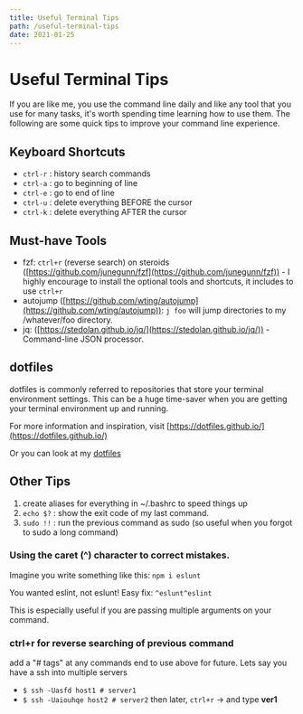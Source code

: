 ```yaml
---
title: Useful Terminal Tips
path: /useful-terminal-tips
date: 2021-01-25
---
```


# Useful Terminal Tips

If you are like me, you use the command line daily and like any tool that you use for many tasks, it's worth spending time learning how to use them. The following are some quick tips to improve your command line experience.

## Keyboard Shortcuts
* `ctrl-r` : history search commands
* `ctrl-a` : go to beginning of line
* `ctrl-e` : go to end of line
* `ctrl-u` : delete everything BEFORE the cursor
* `ctrl-k` : delete everything AFTER the cursor

## Must-have Tools
* fzf: `ctrl+r` (reverse search) on steroids ([https://github.com/junegunn/fzf](https://github.com/junegunn/fzf)) - I highly encourage to install the optional tools and shortcuts, it includes to use `ctrl+r`
* autojump ([https://github.com/wting/autojump](https://github.com/wting/autojump)): `j foo` will jump directories to my /whatever/foo directory.
* jq: ([https://stedolan.github.io/jq/](https://stedolan.github.io/jq/)) - Command-line JSON processor.

## dotfiles
dotfiles is commonly referred to repositories that store your terminal environment settings. This can be a huge time-saver when you are getting your terminal environment up and running. 

For more information and inspiration, visit [https://dotfiles.github.io/](https://dotfiles.github.io/) 

Or you can look at my [dotfiles](https://github.com/Omar12/dotfiles)

## Other Tips
1. create aliases for everything in ~/.bashrc to speed things up
3.  `echo $?`  : show the exit code of my last command.
4. `sudo !!`  : run the previous command as sudo (so useful when you forgot to sudo a long command)

### Using the caret (^) character to correct mistakes.
Imagine you write something like this:
`npm i eslunt`

You wanted eslint, not eslunt!
Easy fix:
`^eslunt^eslint`

This is especially useful if you are passing multiple arguments on your command.

### ctrl+r for reverse searching of previous command
add a "# tags" at any commands end to use above for future.
Lets say you have a ssh into multiple servers
* `$ ssh -Uasfd host1 # server1`
* `$ ssh -Uaiouhqe host2 # server2`
then later, `ctrl+r` -> and type **ver1**
